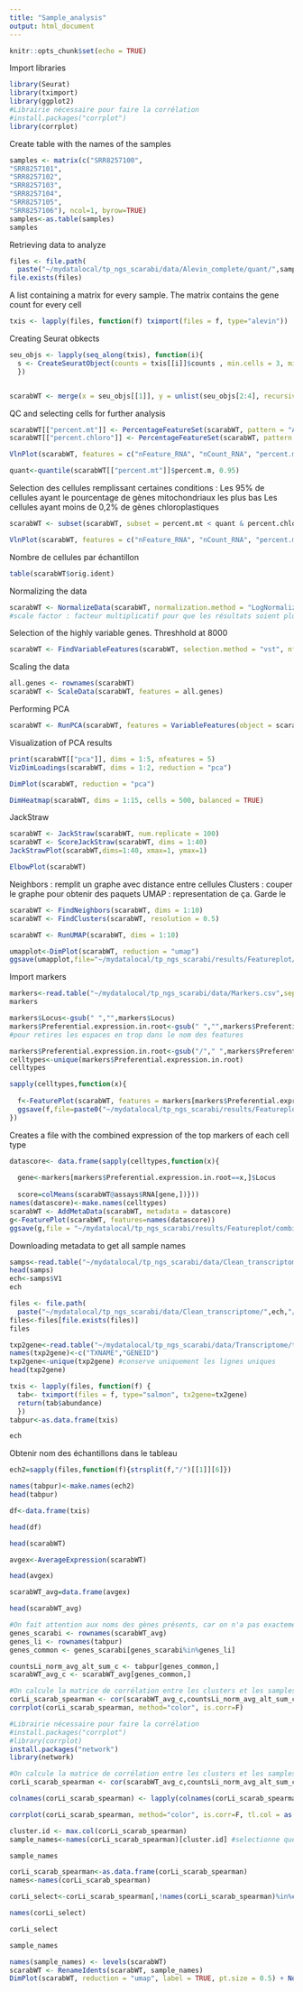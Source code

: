 ```yaml
---
title: "Sample_analysis"
output: html_document
---
```


```r
knitr::opts_chunk$set(echo = TRUE)
```

Import libraries
```r
library(Seurat)
library(tximport)
library(ggplot2)
#Librairie nécessaire pour faire la corrélation
#install.packages("corrplot")
library(corrplot)
```

Create table with the names of the samples
```r
samples <- matrix(c("SRR8257100",
"SRR8257101",
"SRR8257102",
"SRR8257103",
"SRR8257104",
"SRR8257105",
"SRR8257106"), ncol=1, byrow=TRUE)
samples<-as.table(samples)
samples
```

Retrieving data to analyze
```r
files <- file.path(
  paste("~/mydatalocal/tp_ngs_scarabi/data/Alevin_complete/quant/",samples,"/alevin/quants_mat.gz", sep=""))
file.exists(files)
```

A list containing a matrix for every sample. The matrix contains the gene count for every cell
```r
txis <- lapply(files, function(f) tximport(files = f, type="alevin"))
```

Creating Seurat obkects
```r
seu_objs <- lapply(seq_along(txis), function(i){
  s <- CreateSeuratObject(counts = txis[[i]]$counts , min.cells = 3, min.features = 200, project = samples[i]) 
  })


scarabWT <- merge(x = seu_objs[[1]], y = unlist(seu_objs[2:4], recursive = F), add.cell.ids = samples[1:4])
```


QC and selecting cells for further analysis
```r
scarabWT[["percent.mt"]] <- PercentageFeatureSet(scarabWT, pattern = "ATM")
scarabWT[["percent.chloro"]] <- PercentageFeatureSet(scarabWT, pattern = "ATC")
```

```r
VlnPlot(scarabWT, features = c("nFeature_RNA", "nCount_RNA", "percent.mt", "percent.chloro"), ncol = 4)
```

```r
quant<-quantile(scarabWT[["percent.mt"]]$percent.m, 0.95)
```

Selection des cellules remplissant certaines conditions :
Les 95% de cellules ayant le pourcentage de gènes mitochondriaux les plus bas
Les cellules ayant moins de 0,2% de gènes chloroplastiques 
```r
scarabWT <- subset(scarabWT, subset = percent.mt < quant & percent.chloro<0.2)
```

```r
VlnPlot(scarabWT, features = c("nFeature_RNA", "nCount_RNA", "percent.mt", "percent.chloro"), ncol = 4)
```
Nombre de cellules par échantillon
```r
table(scarabWT$orig.ident)
```

Normalizing the data
```r
scarabWT <- NormalizeData(scarabWT, normalization.method = "LogNormalize", scale.factor = 10000)
#scale factor : facteur multiplicatif pour que les résultats soient plus faciles à lire
```

Selection of the highly variable genes. Threshhold at 8000 
```r
scarabWT <- FindVariableFeatures(scarabWT, selection.method = "vst", nfeatures = 8000)
```

Scaling the data
```r
all.genes <- rownames(scarabWT)
scarabWT <- ScaleData(scarabWT, features = all.genes)
```


Performing PCA 
```r
scarabWT <- RunPCA(scarabWT, features = VariableFeatures(object = scarabWT))
```
Visualization of PCA results
```r
print(scarabWT[["pca"]], dims = 1:5, nfeatures = 5)
VizDimLoadings(scarabWT, dims = 1:2, reduction = "pca")
```

```r
DimPlot(scarabWT, reduction = "pca")

```

```r
DimHeatmap(scarabWT, dims = 1:15, cells = 500, balanced = TRUE)
```

JackStraw
```r
scarabWT <- JackStraw(scarabWT, num.replicate = 100)
scarabWT <- ScoreJackStraw(scarabWT, dims = 1:40)
JackStrawPlot(scarabWT,dims=1:40, xmax=1, ymax=1)
```


```r
ElbowPlot(scarabWT)
```
Neighbors : remplit un graphe avec distance entre cellules
Clusters : couper le graphe pour obtenir des paquets
UMAP : representation de ça. Garde le 
```r
scarabWT <- FindNeighbors(scarabWT, dims = 1:10)
scarabWT <- FindClusters(scarabWT, resolution = 0.5)
```

```r
scarabWT <- RunUMAP(scarabWT, dims = 1:10)
```
```r
umapplot<-DimPlot(scarabWT, reduction = "umap")
ggsave(umapplot,file="~/mydatalocal/tp_ngs_scarabi/results/Featureplot/umap.png",width=20,height=20,units="cm") 
```

Import markers
```r
markers<-read.table("~/mydatalocal/tp_ngs_scarabi/data/Markers.csv",sep="\t",h=T)
markers
```


```r
markers$Locus<-gsub(" ","",markers$Locus)
markers$Preferential.expression.in.root<-gsub(" ","",markers$Preferential.expression.in.root)
#pour retires les espaces en trop dans le nom des features
```


```r

markers$Preferential.expression.in.root<-gsub("/"," ",markers$Preferential.expression.in.root) #on retire les slash du nom du cell type parce que l'ordinateur va penser que c'est un path
celltypes<-unique(markers$Preferential.expression.in.root)
celltypes
```


```r


sapply(celltypes,function(x){
  
  f<-FeaturePlot(scarabWT, features = markers[markers$Preferential.expression.in.root==x,]$Locus)
  ggsave(f,file=paste0("~/mydatalocal/tp_ngs_scarabi/results/Featureplot/",x,".png"),width=40,height=40,units="cm") 
})

```

Creates a file with the combined expression of the top markers of each cell type 
```r

datascore<- data.frame(sapply(celltypes,function(x){ 
  
  gene<-markers[markers$Preferential.expression.in.root==x,]$Locus
  
  score=colMeans(scarabWT@assays$RNA[gene,])}))
names(datascore)<-make.names(celltypes)
scarabWT <- AddMetaData(scarabWT, metadata = datascore)
g<-FeaturePlot(scarabWT, features=names(datascore))
ggsave(g,file = "~/mydatalocal/tp_ngs_scarabi/results/Featureplot/combined_umap.png",width=40,height=40,units="cm")
```


Downloading metadata to get all sample names
```r
samps<-read.table("~/mydatalocal/tp_ngs_scarabi/data/Clean_transcriptome/metadata_Li2016.txt", sep="\t")
head(samps)
ech<-samps$V1
ech
```

```r
files <- file.path(
  paste("~/mydatalocal/tp_ngs_scarabi/data/Clean_transcriptome/",ech,"/quant.sf", sep=""))
files<-files[file.exists(files)]
files
```


```r

txp2gene<-read.table("~/mydatalocal/tp_ngs_scarabi/data/Transcriptome/txp2gene.tsv")
names(txp2gene)<-c("TXNAME","GENEID")
txp2gene<-unique(txp2gene) #conserve uniquement les lignes uniques
head(txp2gene)
```


```r
txis <- lapply(files, function(f) {
  tab<- tximport(files = f, type="salmon", tx2gene=tx2gene)
  return(tab$abundance)
  })
tabpur<-as.data.frame(txis)
```

```r
ech
```
Obtenir nom des échantillons dans le tableau
```r
ech2=sapply(files,function(f){strsplit(f,"/")[[1]][6]})
```


```r
names(tabpur)<-make.names(ech2)
head(tabpur)
```


```r
df<-data.frame(txis)

```


```r
head(df)
```


```r

head(scarabWT)

```
```r

avgex<-AverageExpression(scarabWT)

```


```r
head(avgex)
```

```r
scarabWT_avg=data.frame(avgex)
```

```r
head(scarabWT_avg)
```

```r
#On fait attention aux noms des gènes présents, car on n'a pas exactement les mêmes
genes_scarabi <- rownames(scarabWT_avg)
genes_li <- rownames(tabpur)
genes_common <- genes_scarabi[genes_scarabi%in%genes_li]
```

```r
countsLi_norm_avg_alt_sum_c <- tabpur[genes_common,]
scarabWT_avg_c <- scarabWT_avg[genes_common,]

```


```r
#On calcule la matrice de corrélation entre les clusters et les samples
corLi_scarab_spearman <- cor(scarabWT_avg_c,countsLi_norm_avg_alt_sum_c,method="spearman")
corrplot(corLi_scarab_spearman, method="color", is.corr=F)
```


```r

#Librairie nécessaire pour faire la corrélation
#install.packages("corrplot")
#library(corrplot)
install.packages("network")
library(network)

#On calcule la matrice de corrélation entre les clusters et les samples
corLi_scarab_spearman <- cor(scarabWT_avg_c,countsLi_norm_avg_alt_sum_c,method="spearman")

colnames(corLi_scarab_spearman) <- lapply(colnames(corLi_scarab_spearman), function(name){samps[samps$V1==name,3]})

corrplot(corLi_scarab_spearman, method="color", is.corr=F, tl.col = as.color(colnames(corLi_scarab_spearman)))

```
```r
cluster.id <- max.col(corLi_scarab_spearman)
sample_names<-names(corLi_scarab_spearman)[cluster.id] #selectionne que les noms qui sotn dans cluster ID
```

```r
sample_names
```



```r
corLi_scarab_spearman<-as.data.frame(corLi_scarab_spearman)
names<-names(corLi_scarab_spearman)

corLi_select<-corLi_scarab_spearman[,!names(corLi_scarab_spearman)%in%c("whole root","whole root 1")] #conserve toutes les colonnes sauf les "whole root"

names(corLi_select)
```
```r
corLi_select
```


```r
sample_names

```


```r

names(sample_names) <- levels(scarabWT)
scarabWT <- RenameIdents(scarabWT, sample_names)
DimPlot(scarabWT, reduction = "umap", label = TRUE, pt.size = 0.5) + NoLegend()


```




